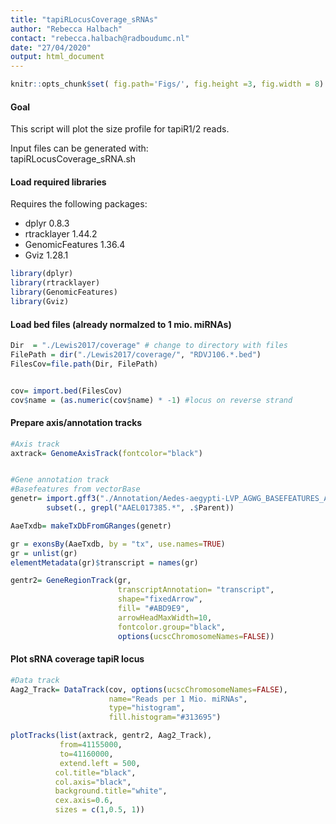 ```yaml
---
title: "tapiRLocusCoverage_sRNAs"
author: "Rebecca Halbach"
contact: "rebecca.halbach@radboudumc.nl"
date: "27/04/2020"
output: html_document
---
```


```r
knitr::opts_chunk$set( fig.path='Figs/', fig.height =3, fig.width = 8)
```


#### Goal
This script will plot the size profile for tapiR1/2 reads.  
   
Input files can be generated with:  
tapiRLocusCoverage_sRNA.sh  


#### Load required libraries

Requires the following packages:

* dplyr 0.8.3
* rtracklayer 1.44.2
* GenomicFeatures 1.36.4
* Gviz 1.28.1  

```r
library(dplyr)
library(rtracklayer)
library(GenomicFeatures)
library(Gviz)

```


#### Load bed files (already normalzed to 1 mio. miRNAs)

```r
Dir  = "./Lewis2017/coverage" # change to directory with files
FilePath = dir("./Lewis2017/coverage/", "RDVJ106.*.bed")
FilesCov=file.path(Dir, FilePath)


cov= import.bed(FilesCov)
cov$name = (as.numeric(cov$name) * -1) #locus on reverse strand


```

#### Prepare axis/annotation tracks

```r

#Axis track
axtrack= GenomeAxisTrack(fontcolor="black")


#Gene annotation track
#Basefeatures from vectorBase
genetr= import.gff3("./Annotation/Aedes-aegypti-LVP_AGWG_BASEFEATURES_AaegL5.1.gff3") %>% #change path to directory with annotation files
        subset(., grepl("AAEL017385.*", .$Parent)) 

AaeTxdb= makeTxDbFromGRanges(genetr) 

gr = exonsBy(AaeTxdb, by = "tx", use.names=TRUE)
gr = unlist(gr)
elementMetadata(gr)$transcript = names(gr)

gentr2= GeneRegionTrack(gr, 
                        transcriptAnnotation= "transcript", 
                        shape="fixedArrow", 
                        fill= "#ABD9E9", 
                        arrowHeadMaxWidth=10, 
                        fontcolor.group="black", 
                        options(ucscChromosomeNames=FALSE))


```

#### Plot sRNA coverage tapiR locus
```r

#Data track
Aag2_Track= DataTrack(cov, options(ucscChromosomeNames=FALSE), 
                      name="Reads per 1 Mio. miRNAs", 
                      type="histogram", 
                      fill.histogram="#313695")

plotTracks(list(axtrack, gentr2, Aag2_Track), 
           from=41155000, 
           to=41160000, 
           extend.left = 500,
          col.title="black", 
          col.axis="black",
          background.title="white", 
          cex.axis=0.6, 
          sizes = c(1,0.5, 1))
```


